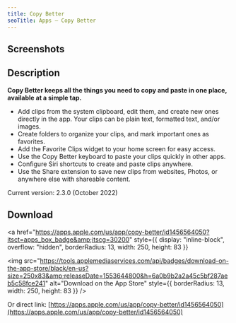 ```yaml
---
title: Copy Better
seoTitle: Apps – Copy Better
---
```



## Screenshots

<ImageCarousel>
  <AppScreenshotImage
    source="/images/copy-better/home.png"
    width={231}
    height={500}
    alt="Home page"
  />
  <AppScreenshotImage
    source="/images/copy-better/home_dark.png"
    width={231}
    height={500}
    alt="Home page (dark mode)"
  />
  <AppScreenshotImage
    source="/images/copy-better/folder.png"
    width={231}
    height={500}
    alt="Folder page"
  />
  <AppScreenshotImage
    source="/images/copy-better/clip1.png"
    width={231}
    height={500}
    alt="Clip page"
  />
  <AppScreenshotImage
    source="/images/copy-better/clip2.png"
    width={231}
    height={500}
    alt="Another clip page"
  />
  <AppScreenshotImage
    source="/images/copy-better/keyboard.png"
    width={231}
    height={500}
    alt="Custom keyboard"
  />
  <AppScreenshotImage
    source="/images/copy-better/widgets.png"
    width={231}
    height={500}
    alt="Home screen widgets"
  />
</ImageCarousel>

## Description

**Copy Better keeps all the things you need to copy and paste in one place, available at a simple tap.**

- Add clips from the system clipboard, edit them, and create new ones directly in the app. Your clips can be plain text, formatted text, and/or images.
- Create folders to organize your clips, and mark important ones as favorites.
- Add the Favorite Clips widget to your home screen for easy access.
- Use the Copy Better keyboard to paste your clips quickly in other apps.
- Configure Siri shortcuts to create and paste clips anywhere.
- Use the Share extension to save new clips from websites, Photos, or anywhere else with shareable content.

Current version: 2.3.0 (October 2022)

## Download

<a
  href="https://apps.apple.com/us/app/copy-better/id1456564050?itsct=apps_box_badge&amp;itscg=30200"
  style={{ display: "inline-block", overflow: "hidden", borderRadius: 13, width: 250, height: 83 }}
>
  <img
    src="https://tools.applemediaservices.com/api/badges/download-on-the-app-store/black/en-us?size=250x83&amp;releaseDate=1553644800&h=6a0b9b2a2a45c5bf287aeb5c58fce241"
    alt="Download on the App Store"
    style={{ borderRadius: 13, width: 250, height: 83 }}
  />
</a>

Or direct link: [https://apps.apple.com/us/app/copy-better/id1456564050](https://apps.apple.com/us/app/copy-better/id1456564050)
